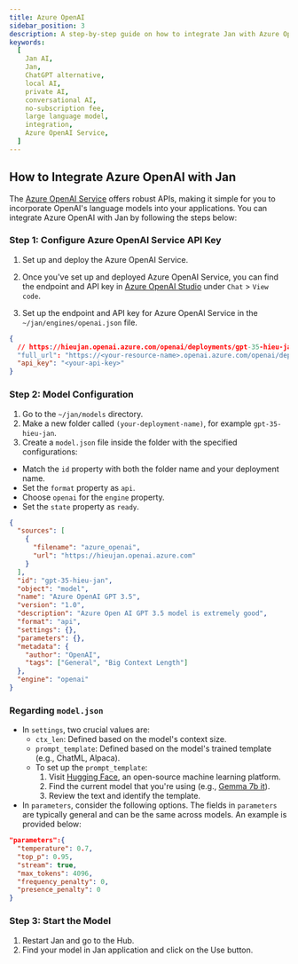 ```yaml
---
title: Azure OpenAI
sidebar_position: 3
description: A step-by-step guide on how to integrate Jan with Azure OpenAI.
keywords:
  [
    Jan AI,
    Jan,
    ChatGPT alternative,
    local AI,
    private AI,
    conversational AI,
    no-subscription fee,
    large language model,
    integration,
    Azure OpenAI Service,
  ]
---
```


## How to Integrate Azure OpenAI with Jan

The [Azure OpenAI Service](https://learn.microsoft.com/en-us/azure/ai-services/openai/overview?source=docs) offers robust APIs, making it simple for you to incorporate OpenAI's language models into your applications. You can integrate Azure OpenAI with Jan by following the steps below:

### Step 1: Configure Azure OpenAI Service API Key

1. Set up and deploy the Azure OpenAI Service.
2. Once you've set up and deployed Azure OpenAI Service, you can find the endpoint and API key in [Azure OpenAI Studio](https://oai.azure.com/) under `Chat` > `View code`.

3. Set up the endpoint and API key for Azure OpenAI Service in the `~/jan/engines/openai.json` file.

```json title="~/jan/engines/openai.json"
{
  // https://hieujan.openai.azure.com/openai/deployments/gpt-35-hieu-jan/chat/completions?api-version=2023-07-01-preview
  "full_url": "https://<your-resource-name>.openai.azure.com/openai/deployments/<your-deployment-name>/chat/completions?api-version=<api-version>",
  "api_key": "<your-api-key>"
}
```

### Step 2: Model Configuration

1. Go to the `~/jan/models` directory. 
2. Make a new folder called `(your-deployment-name)`, for example `gpt-35-hieu-jan`.
3. Create a `model.json` file inside the folder with the specified configurations:
  - Match the `id` property with both the folder name and your deployment name.
  - Set the `format` property as `api`.
  - Choose `openai` for the `engine` property.
  - Set the `state` property as `ready`.

```json title="~/jan/models/gpt-35-hieu-jan/model.json"
{
  "sources": [
    {
      "filename": "azure_openai",
      "url": "https://hieujan.openai.azure.com"
    }
  ],
  "id": "gpt-35-hieu-jan",
  "object": "model",
  "name": "Azure OpenAI GPT 3.5",
  "version": "1.0",
  "description": "Azure Open AI GPT 3.5 model is extremely good",
  "format": "api",
  "settings": {},
  "parameters": {},
  "metadata": {
    "author": "OpenAI",
    "tags": ["General", "Big Context Length"]
  },
  "engine": "openai"
}
```

### Regarding `model.json`

- In `settings`, two crucial values are:
  - `ctx_len`: Defined based on the model's context size.
  - `prompt_template`: Defined based on the model's trained template (e.g., ChatML, Alpaca).
  - To set up the `prompt_template`:
    1. Visit [Hugging Face](https://huggingface.co/), an open-source machine learning platform.
    2. Find the current model that you're using (e.g., [Gemma 7b it](https://huggingface.co/google/gemma-7b-it)).
    3. Review the text and identify the template.
- In `parameters`, consider the following options. The fields in `parameters` are typically general and can be the same across models. An example is provided below:

```json
"parameters":{
  "temperature": 0.7,
  "top_p": 0.95,
  "stream": true,
  "max_tokens": 4096,
  "frequency_penalty": 0,
  "presence_penalty": 0
}
```

### Step 3: Start the Model

1. Restart Jan and go to the Hub. 
2. Find your model in Jan application and click on the Use button.